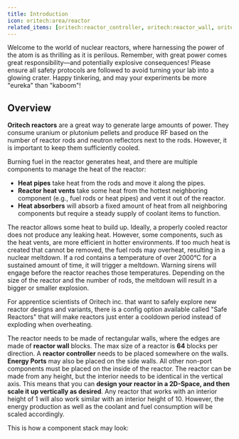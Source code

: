 ```yaml
---
title: Introduction
icon: oritech:area/reactor
related_items: [oritech:reactor_controller, oritech:reactor_wall, oritech:reactor_rod]
---
```


<Callout variant="warning">
    Welcome to the world of nuclear reactors, where harnessing the power of the atom is as thrilling as it is perilous.
    Remember, with great power comes great responsibility—and potentially explosive consequences! Please ensure all safety protocols
     are followed to avoid turning your lab into a glowing crater. Happy tinkering, and may your experiments be
     more "eureka" than "kaboom"!
</Callout>

## Overview

**Oritech reactors** are a great way to generate large amounts of power.
They consume uranium or plutonium pellets and produce RF based on the number of reactor rods and neutron reflectors next to the rods.
However, it is important to keep them sufficiently cooled.

<center>
<ModAsset location="oritech:area/reactor" width={1000} />
</center>

Burning fuel in the reactor generates heat, and there are multiple components to manage the heat of the reactor:
- **Heat pipes** take heat from the rods and move it along the pipes.
- **Reactor heat vents** take some heat from the hottest neighboring component (e.g., fuel rods or heat pipes) and vent it out of the reactor.
- **Heat absorbers** will absorb a fixed amount of heat from all neighboring components but require a steady supply of coolant items to function.

The reactor allows some heat to build up. Ideally, a properly cooled reactor does not produce any leaking heat. However, some components,
such as the heat vents, are more efficient in hotter environments. If too much heat is created that cannot be removed, the fuel rods may overheat,
resulting in a nuclear meltdown. If a rod contains a temperature of over 2000°C for a sustained amount of time, it will trigger a meltdown.
Warning sirens will engage before the reactor reaches those temperatures. Depending on the size of the reactor and the number of rods,
the meltdown will result in a bigger or smaller explosion.


<Callout variant="info">
    For apprentice scientists of Oritech inc. that want to safely explore new reactor designs and variants, there is a config option available
    called "Safe Reactors" that will make reactors just enter a cooldown period instead of exploding when overheating.
</Callout>

<center>
<ModAsset location="oritech:area/reactor_interior_sample" width={500} />
</center>

The reactor needs to be made of rectangular walls, where the edges are made of **reactor wall** blocks. The max size of a reactor is **64** blocks per direction.
A **reactor controller** needs to be placed somewhere on the walls. **Energy Ports** may also be placed on the side walls.
All other non-port components must be placed on the inside of the reactor. The reactor can be made from any height, but the interior needs to be identical
in the vertical axis. This means that you can **design your reactor in a 2D-Space, and then scale it up vertically as desired**. Any reactor that works with
an interior height of 1 will also work similar with an interior height of 10. However, the energy production as well as the coolant and fuel consumption
will be scaled accordingly.

This is how a component stack may look:

<center>
<ModAsset location="oritech:area/port_show" width={500} />
</center>